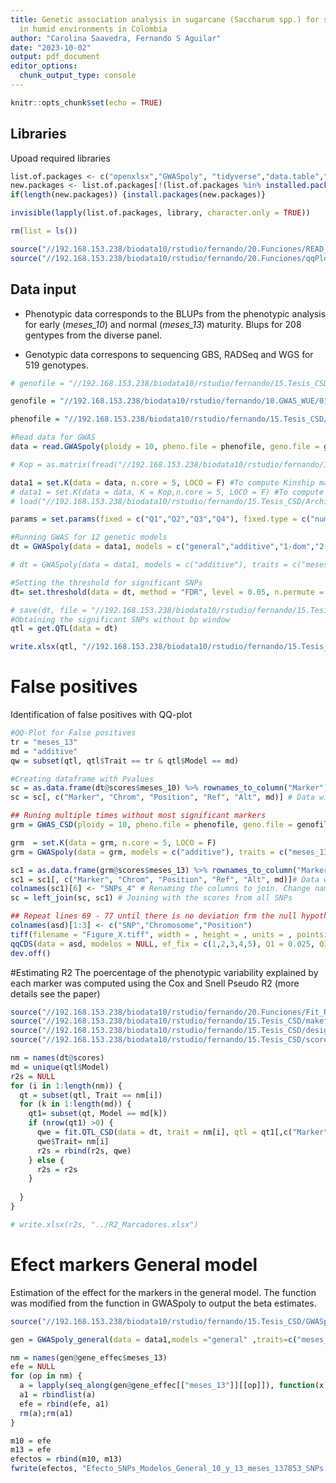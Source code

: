 ---
title: Genetic association analysis in sugarcane (Saccharum spp.) for sucrose accumulation
  in humid environments in Colombia
author: "Carolina Saavedra, Fernando S Aguilar"
date: "2023-10-02"
output: pdf_document
editor_options: 
  chunk_output_type: console
---

```{r setup, include=FALSE}
knitr::opts_chunk$set(echo = TRUE)
```

## Libraries
Upoad required libraries
```{r cars, echo=FALSE}
list.of.packages <- c("openxlsx","GWASpoly", "tidyverse","data.table","gtools","adegenet")
new.packages <- list.of.packages[!(list.of.packages %in% installed.packages()[,"Package"])]                       
if(length(new.packages)) {install.packages(new.packages)}

invisible(lapply(list.of.packages, library, character.only = TRUE))      

rm(list = ls())

source("//192.168.153.238/biodata10/rstudio/fernando/20.Funciones/READ_GWAS_SNP_Remover1.R")#Function from GWASpoly modified to remove significant SNPs and to read genotypic data with multiple cores
source("//192.168.153.238/biodata10/rstudio/fernando/20.Funciones/qqPlod_CSD.R") #Function to plot the 

```

## Data input
- Phenotypic data corresponds to the BLUPs from the phenotypic analysis for early (*meses_10*) and normal (*meses_13*) maturity. Blups for 208 gentypes from the diverse panel.

- Genotypic data correspons to sequencing GBS, RADSeq and WGS for 519 genotypes.


```{r pressure, echo=FALSE}
# genofile = "//192.168.153.238/biodata10/rstudio/fernando/15.Tesis_CSD/Base_Genotype.csv"

genofile = "//192.168.153.238/biodata10/rstudio/fernando/10.GWAS_WUE/01.UEA_Nov2022/Base_Genotipica_137889_SNPs_Merged_GBS_Earlham_Novogene50X_24oct2022.csv"

phenofile = "//192.168.153.238/biodata10/rstudio/fernando/15.Tesis_CSD/DT/Blups_10_y_13_meses_sacarosa.csv"

#Read data for GWAS
data = read.GWASpoly(ploidy = 10, pheno.file = phenofile, geno.file = genofile,format = "ACGT",n.traits = 2, delim = ",") #snp_remover = NULL is when no markers are removed from analysis. colIDy = 1 is the column where the names of the genotypes are.

# Kop = as.matrix(fread("//192.168.153.238/biodata10/rstudio/fernando/15.Tesis_CSD/Kinship_Matrix.csv", data.table = F) %>% remove_rownames() %>% column_to_rownames("Name"))

data1 = set.K(data = data, n.core = 5, LOCO = F) #To compute Kinship matrix
# data1 = set.K(data = data, K = Kop,n.core = 5, LOCO = F) #To compute Kinship matrix
# load("//192.168.153.238/biodata10/rstudio/fernando/15.Tesis_CSD/Archivo_GWASpoly_Leido_readGwas_base_137889.RData")

params = set.params(fixed = c("Q1","Q2","Q3","Q4"), fixed.type = c("numeric","numeric","numeric","numeric"), geno.freq = 1-10/220) #Fixed parameters for GWAS

#Running GWAS for 12 genetic models
dt = GWASpoly(data = data1, models = c("general","additive","1-dom","2-dom","3-dom","4-dom","5-dom"), traits = c("meses_10","meses_13"), params = params, n.core = 1, quiet = F)

# dt = GWASpoly(data = data1, models = c("additive"), traits = c("meses_13"), params = params, n.core = 1, quiet = F)

#Setting the threshold for significant SNPs
dt= set.threshold(data = dt, method = "FDR", level = 0.05, n.permute = 1000, n.core = 6)

# save(dt, file = "//192.168.153.238/biodata10/rstudio/fernando/15.Tesis_CSD/GWAS_Sacarosa_10_y_13_mds_GWASpoly2_13.RData")
#Obtaining the significant SNPs without bp window
qtl = get.QTL(data = dt) 

write.xlsx(qtl, "//192.168.153.238/biodata10/rstudio/fernando/15.Tesis_CSD/SNPs_Asociados_137889_SNPs_10_y_13_mds_GWASpoly2_13.xlsx", quote = F, sep = ",")

```

# False positives
Identification of false positives with QQ-plot
```{r}
#QQ-Plot for False positives
tr = "meses_13"
md = "additive"
qw = subset(qtl, qtl$Trait == tr & qtl$Model == md)

#Creating dataframe with Pvalues
sc = as.data.frame(dt@scores$meses_10) %>% rownames_to_column("Marker") %>% left_join(dt@map) #Will all SNPs
sc = sc[, c("Marker", "Chrom", "Position", "Ref", "Alt", md)] # Data with only scores from the model of interest

## Runing multiple times without most significant markers
grm = GWAS_CSD(ploidy = 10, pheno.file = phenofile, geno.file = genofile, format = "ACGT", n.traits = 2, delim = ",", snp_remover = subset(qw, qw$Score > 5.5)$Marker, colIDy = 1)

grm  = set.K(data = grm, n.core = 5, LOCO = F)
grm = GWASpoly(data = grm, models = c("additive"), traits = c("meses_13"), params = params, n.core = 1, quiet = F)

sc1 = as.data.frame(grm@scores$meses_13) %>% rownames_to_column("Marker") %>% left_join(grm@map) #Without the n significant SNPs
sc1 = sc1[, c("Marker", "Chrom", "Position", "Ref", "Alt", md)]# Data with only scores from the model of interest
colnames(sc1)[6] <- "SNPs_4" # Renaming the columns to join. Change name each time the analysis is runned
sc = left_join(sc, sc1) # Joining with the scores from all SNPs

## Repeat lines 69 - 77 until there is no deviation frm the null hypothesis. See materials and methos from the paper
colnames(asd)[1:3] <- c("SNP","Chromosome","Position")
tiff(filename = "Figure_X.tiff", width = , height = , units = , pointsize = , compression = "lsw" )
qqCDS(data = asd, modelos = NULL, ef_fix = c(1,2,3,4,5), Q1 = 0.025, Q3 = 0.975, escala=1, yim = 0.5,xim = 0.02, colores = NULL)
dev.off()
```

#Estimating R2
The poercentage of the phenotypic variability explained by each marker was computed using the Cox and Snell Pseudo R2 (more details see the paper)

```{r}
source("//192.168.153.238/biodata10/rstudio/fernando/20.Funciones/Fit_R2_CSD.R") #Function created to estimate the Cox and Snell Pseudo R2
source("//192.168.153.238/biodata10/rstudio/fernando/15.Tesis_CSD/makefull.R") #Function to plot the 
source("//192.168.153.238/biodata10/rstudio/fernando/15.Tesis_CSD/design_geneal.R") #Function to plot the 
source("//192.168.153.238/biodata10/rstudio/fernando/15.Tesis_CSD/scorecalc_general.R") #Function to plot the 

nm = names(dt@scores)
md = unique(qtl$Model)
r2s = NULL
for (i in 1:length(nm)) {
  qt = subset(qtl, Trait == nm[i])
  for (k in 1:length(md)) {
    qt1= subset(qt, Model == md[k])
    if (nrow(qt1) >0) {
      qwe = fit.QTL_CSD(data = dt, trait = nm[i], qtl = qt1[,c("Marker","Model")],fixed = data.frame(Effect=c("Q1","Q2","Q3","Q4"), Type=c("numeric", "numeric","numeric","numeric"))) 
      qwe$Trait= nm[i]
      r2s = rbind(r2s, qwe) 
    } else {
      r2s = r2s
    }
    
  }
}

# write.xlsx(r2s, "../R2_Marcadores.xlsx")

```


# Efect markers General model
Estimation of the effect for the markers in the general model. The function was modified from the function in GWASpoly to output the beta estimates.

```{r}
source("//192.168.153.238/biodata10/rstudio/fernando/15.Tesis_CSD/GWASpoly_General_efectos_V1.R")

gen = GWASpoly_general(data = data1,models ="general" ,traits=c("meses_10","meses_13"),params=params,n.core=1,quiet=F)

nm = names(gen@gene_effec$meses_13)
efe = NULL
for (op in nm) {
  a = lapply(seq_along(gen@gene_effec[["meses_13"]][[op]]), function(x) data.frame(Efecto = gen@gene_effec[["meses_13"]][[op]][[x]], Dosis = names(gen@gene_effec[["meses_13"]][[op]][[x]]), Trait = "meses_13", Marker = names(gen@gene_effec[["meses_13"]][[op]])[[x]]))
  a1 = rbindlist(a)
  efe = rbind(efe, a1)
  rm(a);rm(a1)
}

m10 = efe
m13 = efe
efectos = rbind(m10, m13)
fwrite(efectos, "Efecto_SNPs_Modelos_General_10_y_13_meses_137853_SNPs.csv", sep = ",",na = NA, quote = F)

```

